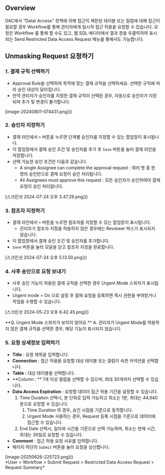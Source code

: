 
## Overview
DAC에서 “Datat Access” 정책에 의해 접근이 제한된 테이블 또는 컬럼에 대해 접근이 필요할 경우 Workflow를 통해 관리자에게 일시적 접근 허용을 요청할 수 있습니다. 요청은 Workflow 를 통해 할 수도 있고, 웹 SQL 에디터에서 결과 창을 우클릭하여 표시되는 Send Restricted Data Access Request 메뉴를 통해서도 가능합니다.

## Unmasking Request 요청하기
### 1. 결재 규칙 선택하기
* Approval Rule을 선택하여 목적에 맞는 결재 규칙을 선택하세요. 선택한 규칙에 따라 승인 대상이 달라집니다.
* 만약 관리자가 승인자를 지정한 결재 규칙이 선택된 경우, 자동으로 승인자가 지정되며 추가 및 변경이 불가합니다.

<p align="center">
<div>[image-20240801-074431.png]()</div>
</p>

### 2. 승인자 지정하기
* 결재 라인에서 `+` 버튼을 누르면 단계별 승인자를 지정할 수 있는 팝업창이 표시됩니다.
* 이 팝업창에서 결재 승인 조건 및 승인자를 추가 후 `Save` 버튼을 눌러 결재 라인을 저장합니다.
* 선택 가능한 승인 조건은 다음과 같습니다.
    * A single Assignee can complete the approval request : 여러 명 중 한 명의 승인만으로 결재 요청이 승인 처리됩니다.
    * All Assignees must approve this request : 모든 승인자가 승인하여야 결재 요청이 승인 처리됩니다.

<p align="center">
<div>[스크린샷 2024-07-24 오후 3.47.29.png]()</div>
</p>

### 3. 참조자 지정하기
* 결재 라인에서 `+` 버튼을 누르면 참조자를 지정할 수 있는 팝업창이 표시됩니다.
    * 관리자가 참조자 지정을 허용하지 않은 경우에는 Reviewer 박스가 표시되지 않습니다.
* 이 팝업창에서 결재 승인 조건 및 승인자를 추가합니다.
* `Save` 버튼을 눌러 모달을 닫고 참조자 지정을 완료합니다.

<p align="center">
<div>[스크린샷 2024-07-24 오후 5.13.50.png]()</div>
</p>

### 4. 사후 승인으로 요청 보내기
* 사후 승인 기능이 허용된 결재 규칙을 선택한 경우 Urgent Mode 스위치가 표시됩니다.
* Urgent mode = On 으로 설정 후 결재 요청을 등록하면 즉시 권한을 부여받거나 작업을 수행할 수 있습니다.

<p align="center">
<div>[스크린샷 2024-05-23 오후 6.42.45.png]()</div>
</p>

<Callout type="important">
**Q. Urgent Mode 스위치가 보이지 않아요.** 
A. 관리자가 Urgent Mode를 허용하지 않은 결재 규칙을 선택한 경우, 해당 기능이 표시되지 않습니다. 
</Callout>

### 5. 요청 상세정보 입력하기
* **Title**  : 요청 제목을 입력합니다.
* **Connection**  : 접근 허용을 요청할 대상 테이블 또는 컬럼이 속한 커넥션을 선택합니다.
* **Table :**  대상 테이블을 선택합니다.
* **Column : ** 1개 이상 컬럼을 선택할 수 있으며, 최대 30개까지 선택할 수 있습니다.
* **Data Access Expiration**  : 요청할 데이터 접근 허용 기간을 설정할 수 있습니다.
    1. Time Duration 선택시, 분 단위로 입력 가능하고 최소는 1분, 최대는 44,640분으로 요청할 수 있습니다.
        1. Time Duration 의 경우, 승인 시점을 기준으로 동작합니다.
        2. Urgent Mode 사용하는 경우, Request 등록 시점을 기준으로 데이터에 접근할 수 있습니다.
    2. End Date 선택시, 일자와 시간을 기준으로 선택 가능하며, 최소는 현재 시간, 최대는 30일로 요청할 수 있습니다.
* **Comment**  : 접근 허용 요청 사유를 입력합니다.
* 페이지 하단의 `Submit` 버튼을 눌러 요청을 상신합니다.

<p align="center">
<div>[image-20250626-225723.png]()</div>
*User &gt; Workflow &gt; Submit Request &gt; Restricted Data Access Request &gt; Request Summary*
</p>




